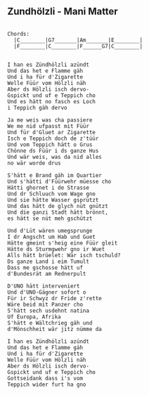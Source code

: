 ## Zundhölzli - Mani Matter {#mundart-und-deutsch-s-zundhoelzli}



```

Chords:
  |C________|G7_______|Am_______|E________|
  |F________|C________|F______G7|C________|


I han es Zündhölzli azündt
Und das het e Flamme gäh
Und i ha für d'Zigarette
Welle Füür vom Hölzli näh
Aber ds Hölzli isch dervo-
Gspickt und uf e Teppich cho
Und es hätt no fasch es Loch 
i Teppich gäh dervo

Ja me weis was cha passiere
We me nid ufpasst mit Füür
Und für d'Gluet ar Zigarette
Isch e Teppich doch de z'tüür
Und vom Teppich hätt o Grus
Chönne ds Füür i ds ganze Hus
Und wär weis, was da nid alles 
no wär worde drus

S'hätt e Brand gäh im Quartier
Und s'hätti d'Füürwehr müesse cho
Hätti ghornet i de Strasse
Und dr Schluuch vom Wage gno
Und sie hätte Wasser gsprützt
Und das hätt de glych nüt gnützt
Und die ganzi Stadt hätt brönnt, 
es hätt se nüt meh gschützt

Und d'Lüt wären umegsprunge
I dr Angscht um Hab und Guet
Hätte gmeint s'heig eine Füür gleit
Hätte ds Sturmgwehr gno ir Wuet
Alls hätt brüelet: Wär isch tschuld?
Ds ganze Land i eim Tumult
Dass me gschosse hätt uf 
d'Bundesrät am Rednerpult

D'UNO hätt interveniert
Und d'UNO-Gägner sofort o
Für ir Schwyz dr Fride z'rette
Wäre beid mit Panzer cho
S'hätt sech usdehnt natina
Uf Europa, Afrika
S'hätt e Wältchrieg gäh und 
d'Mönschheit wär jitz nümme da

I han es Zündhölzli azündt
Und das het e Flamme gäh
Und i ha für d'Zigarette
Welle Füür vom Hölzli näh
Aber ds Hölzli isch dervo-
Gspickt und uf e Teppich cho 
Gottseidank dass i's vom 
Teppich wider furt ha gno
```
